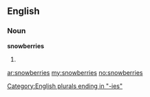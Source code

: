 ==English==

===Noun===
'''snowberries'''

# {{plural of|[[snowberry]]}}

[[Category:English plurals ending in "-ies"]]

[[ar:snowberries]]
[[my:snowberries]]
[[no:snowberries]]
